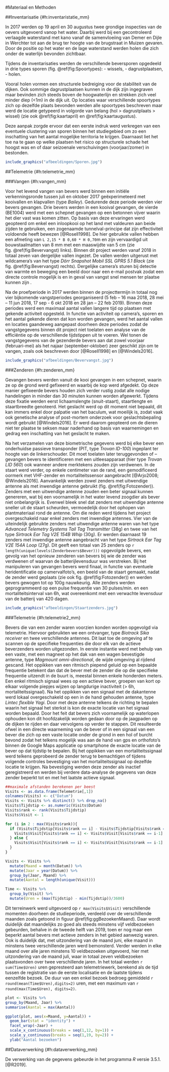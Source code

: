 #Materiaal en Methoden

##Inventarisatie {#h:inventaristatie_mm}

In 2017 werden op 19 april en 30 augustus twee grondige inspecties van de oevers uitgevoerd vanop het water. Daarbij werd bij een gecontroleerd verlaagde waterstand met kano vanaf de samenvloeiing van Demer en Dijle in Werchter tot aan de brug ter hoogte van de brugstraat in Muizen gevaren. Door de positie op het water en de lage waterstand werden holen die zich onder de waterlijn bevonden zichtbaar.

Tijdens de inventarisaties werden de verschillende beversporen opgedeeld in drie types sporen (fig. \@ref(fig:Spoortypes):
- wissels,
- dagrustplaatsen,
- holen.

Vooral holen vormen een structurele bedreiging voor de stabiliteit van de dijken. Ook sommige dagrustplaatsen kunnen in de dijk zijn ingegraven maar bevinden zich steeds boven de hoogwaterlijn en strekken zich veel minder diep (<1m) in de dijk uit. Op locaties waar verschillende spoortypes zich op dezelfde plaats bevonden werden alle spoortypes beschreven maar werd de locatie getypeerd in volgorde van belang (hol > dagrustplaats > wissel) (zie ook \@ref(fig:kaartapril) en \@ref(fig:kaartaugustus).

Deze aanpak zorgde ervoor dat een eerste indruk werd verkregen van een eventuele clustering van sporen binnen het studiegebied om zo een inschatting van het aantal mogelijke territoria te krijgen. Daarnaast liet het toe na te gaan op welke plaatsen het risico op structurele schade het hoogst was en of daar seizoenale verschuivingen (voorjaar/zomer) in bestonden.

```r
include_graphics("afbeeldingen/Sporen.jpg")
```

##Telemetrie {#h:telemetrie_mm}

###Vangen {#h:vangen_mm}

Voor het levend vangen van bevers werd binnen een initiële verkenningsronde tussen juli en oktober 2017 geëxperimeteerd met kooivallen en klapvallen (type _Bailey_). Gedurende deze periode werden vier bevers gevangen. Drie bevers werden in een kooival gevangen, de vierde (BE1004) werd met een schepnet gevangen op een betonnen vijver waarin het dier vast was komen zitten. Op basis van deze ervaringen werd geopteerd om enkel een inloopkooi op het land met valdeuren aan beide zijden te gebruiken, een zogenaamde tunnelval-principe dat zijn effectiviteit voldoende heeft bewezen [@Rosell1998]. De hier gebruikte vallen hebben een afmeting van `L 2,15 * B 0,60 * H 0,70`m en zijn vervaardigd uit bouwstaalmatten van 8 mm met een maaswijdte van 5 cm (zie fig. \@ref(fig:Bevervangst) links). Binnen dit project werden vanaf 2018 in totaal zeven van dergelijke vallen ingezet. De vallen werden uitgerust met wildcamera’s van het type _Dörr Snapshot Mobil SSL GPRS 5.1 Black_ (zie fig. \@ref(fig:Bevervangst) rechts). Dergelijke camera's sturen bij detectie van warmte en beweging een beeld door naar een e-mail postvak zodat een directe controle mogelijk is en in geval van vangst snel mensen ter plaatse kunnen zijn . 

Na de proefperiode in 2017 werden binnen de projecttermijn in totaal nog vier bijkomende vangstperiodes georganiseerd (5 feb – 16 maa 2018, 28 mei – 11 jun 2018, 17 sep - 6 okt 2018 en 28 jan – 22 feb 2019). Binnen deze periodes werd een maximaal aantal vallen langere tijd op plaatsen met gekende activiteit opgesteld. In functie van activiteit op camera’s, sporen en het aantal gekende dieren dat kon worden gevangen, werd het aantal vallen en locaties gaandeweg aangepast doorheen deze periodes zodat de vangstgegevens binnen dit project niet toelaten een analyse van de efficiëntie op de verschillende tijdstippen uit te voeren. Wel tonen de vangstgegevens van de gezenderde bevers aan dat zowel voorjaar (februari-mei) als het najaar (september-oktober) zeer geschikt zijn om te vangen, zoals ook beschreven door [@Rosell1998] en [@Windels2016].

```r
include_graphics("afbeeldingen/Bevervangst.jpg")
```

###Zenderen {#h:zenderen_mm}
 
Gevangen bevers werden vanuit de kooi gevangen in een schepnet, waarin ze op de grond werd gefixeerd en waarbij de kop werd afgedekt. Op deze manier gefixeerde bevers houden zich verder rustig zodat alle nodige handelingen in minder dan 30 minuten kunnen worden afgewerkt. Tijdens deze fixatie werden eerst lichaamslengte (snuit-staart), staartlengte en staartbreedte genoteerd. Het geslacht werd op dit moment niet bepaald, dit kan immers enkel door palpatie van het baculum, wat moeilijk is, zodat vaak ook genetische analyse of post-mortem onderzoek voor geslachtsbepaling wordt gebruikt [@Windels2016]. Er werd daarom geopteerd om de dieren niet ter plaatse te seksen maar naderhand op basis van waarnemingen en gedrag een inschatting van het geslacht te maken.

Na het verzamelen van deze biometrische gegevens werd bij elke bever een onderhuidse passieve transponder (PIT, type _Trovan ID-100_) ingeplant ter hoogte van de linkerschouder. Dit moet toelaten later teruggevonden of –gevangen bevers te identificeren met een uitleesapparaat (hier type _Trovan LID 560_) ook wanneer andere merktekens zouden zijn verdwenen. In de staart werd verder, op enkele centimeter van de rand, een gemodificeerd oormerk met VHF-zender en mortaliteitssensor aangebracht [@Arjo2008; @Windels2016]. Aanvankelijk werden zowel zenders met uitwendige antenne als met inwendige antenne  gebruikt (fig. \@ref(fig:Fotozender)). Zenders met een uitwendige antenne zouden een beter signaal kunnen genereren, wat bij een voornamelijk in het water levend zoogdier als bever niet onbelangrijk is. Evenwel bleek snel dat zenders met uitwendige antenne sneller uit de staart scheurden, vermoedelijk door het ophopen van plantmateriaal rond de antenne. Om die reden werd  tijdens het project overgeschakeld naar enkel zenders met inwendige antennes. Vier van de uiteindelijk gebruikte zenders met uitwendige antenne waren van het type _Advanced Telemetry Systems Tail Tag Transmitter_ (38g) en twee van het type _Sirtrack Ear Tag V2E 154B Whip_ (30g). Er werden daarnaast 19 zenders met inwendige antenne aangebracht van het type _Sirtrack Ear Tag V2E 154A Loop_ (27g). Dit geeft een totaal van 25 zenders op `r length(unique(levels(Zenderbevers$Bever)))` opgevolgde bevers, een gevolg van het opnieuw zenderen van bevers bij wie de zender was verdwenen of waarvan de batterijlevensduur was verstreken. Bij het manipuleren van gevangen bevers werd finaal, in functie van eventuele heridentificatie op camervalfoto’s, een beeld van de staart gemaakt, nadat de zender werd geplaats (zie ook fig. \@ref(fig:Fotozender)) en werden bevers gewogen tot op 100g nauwkeurig. Alle zenders werden geprogrammeerd op een pulse frequentie van 30 pulses/min. en een mortaliteitsinterval van 6h, wat overeenkomt met een verwachte levensduur van de batterij van 420 dagen. 

```r
include_graphics("afbeeldingen/Staartzenders.jpg")
```

###Telemetrie {#h:telemetrie2_mm}

Bevers die van een zender waren voorzien konden worden opgevolgd via telemetrie. Hiervoor gebruikten we een ontvanger, type _Biotrack Sika receiver_ en twee verschillende antennes. Dit laat toe de omgeving af te scannen op de specifieke frequenties die door elk van de actieve beverzenders worden uitgezonden. In eerste instantie werd met behulp van een vaste, met een magneet op het dak van een wagen bevestigde antenne, type _Magmount omni-directional_, de wijde omgeving al rijdend gescand. Het oppikken van een ritmisch piepend geluid op een bepaalde frequentie betekent dan dat de bever met de zender die op die specifieke frequentie uitzendt in de buurt is, meestal binnen enkele honderden meters. Een enkel ritmisch signaal wees op een actieve bever, groepen van kort op elkaar volgende piepjes wijzen op langdurige inactiviteit (> 6h, mortaliteitssignaal). Na het oppikken van een signaal met de dakantenne werd lokaal overgeschakeld op een in de hand gehouden antenne, type _Lintec flexible Yagi_. Door met deze antenne telkens de richting te bepalen waarin het signaal het sterkst is kon de exacte locatie van het signaal worden bepaald. Door het feit dat bevers zich voornamelijk op waterlopen ophouden kon dit hoofdzakelijk worden gedaan door op de jaagpaden op de dijken te rijden en daar vervolgens op verder te stappen. Dit resulteerde ofwel in een directe waarneming van de bever of in een signaal van een bever die zich op een vaste locatie onder de grond in een hol of burcht bevond zodat het telkens mogelijk was aan de hand van gps en orthofoto’s binnen de Google Maps applicatie op smartphone de exacte locatie van de bever op dat tijdstip te bepalen. Bij het oppikken van een mortaliteitssignaal werd telkens geprobeerd de zender terug te bemachtigen of tijdens volgende controles bevestiging van het mortaliteitssignaal op dezelfde locatie te krijgen. Na bevestiging werden deze zender als inactief geregistreerd en werden bij verdere data-analyse de gegevens van deze zender beperkt tot en met het laatste actieve signaal.

```r
##maximale afstanden berekenen per beest
Visits <- as.data.frame(Telemetrie[,1])
colnames(Visits) <- c("Datum")
Visits <- Visits %>% distinct() %>% drop_na()
Visits$Tijdstip <- as.numeric(Visits$Datum)
Visits$rank <- rank(Visits$Tijdstip)
Visits$Visit <- 1

for (i in 2 : max(Visits$rank)){
  if (Visits$Tijdstip[Visits$rank == i] - Visits$Tijdstip[Visits$rank == i-1] < 21600){
    Visits$Visit[Visits$rank == i] <- Visits$Visit[Visits$rank == i-1] 
  } else {
    Visits$Visit[Visits$rank == i] <- Visits$Visit[Visits$rank == i-1] + 1
  }
}

Visits <- Visits %>% 
  mutate(Maand = month(Datum)) %>%
  mutate(Jaar = year(Datum)) %>% 
  group_by(Jaar, Maand) %>% 
  mutate(Aantal = length(unique(Visit)))

Time <- Visits %>% 
  group_by(Visit) %>% 
  mutate(Uren = (max(Tijdstip) - min(Tijdstip))/3600)
```

Dit terreinwerk werd uitgevoerd op `r max(Visits$Visit)` verschillende momenten doorheen de studieperiode, verdeeld over de verschillende maanden zoals getoond in figuur \@ref(fig:ggBezoekenMaand). Daar wordt duidelijk dat maandelijks zo goed als steeds minstens vijf veldbezoeken gebeurden, behalve in de tweede helft van 2019, toen er nog maar een beperkt aantal bevers met actieve zenders in het gebied aanwezig waren. Ook is duidelijk dat, met uitzondering van de maand juni, elke maand in minstens twee verschillende jaren werd bemonsterd. Verder werden in elke maand over alle jaren minstens 10 veldbezoeken uitgevoerd, hier met uitzondering van de maand juli, waar in totaal zeven veldbezoeken plaatsvonden over twee verschillende jaren. In het totaal werden `r sum(Time$Uren)` uren gepresteerd aan telemetriewerk, berekend als de tijd tussen de registratie van de eerste localisatie en de laatste tijdens eenzelfde bezoek. De duur van een enkel bezoek bedroeg gemiddeld `r round(mean(Time$Uren),digits=2)` uren, met een maximum van `r round(max(Time$Uren), digits=2)`.

```r
plot <- Visits %>% 
group_by(Maand, Jaar) %>% 
summarise(Aantal = max(Aantal))

ggplot(plot, aes(x=Maand, y=Aantal)) +
  geom_bar(stat = "identity") +
  facet_wrap(~Jaar) +
  scale_x_continuous(breaks = seq(1,12, by=1)) +
  scale_y_continuous(breaks = seq(1,19, by=2)) +
  ylab("Aantal bezoeken")
```

\FloatBarrier

##Dataverwerking {#h:dataverwerking_mm}

De verwerking van de gegevens gebeurde in het programma _R_ versie 3.5.1. [@R2019].
